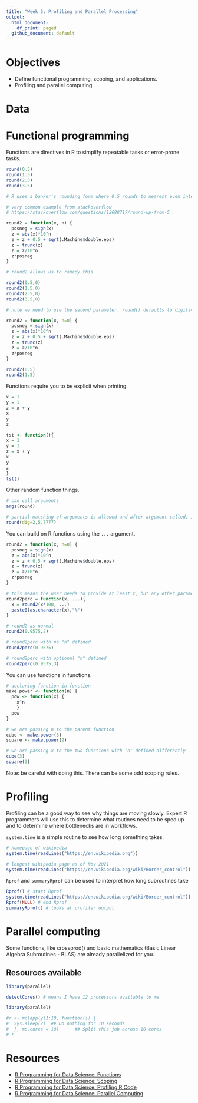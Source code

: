 ```yaml
---
title: "Week 5: Profiling and Parallel Processing"
output:
  html_document:
    df_print: paged
  github_document: default
---
```



# Objectives  
- Define functional programming, scoping, and applications.  
- Profiling and parallel computing.  


# Data 


# Functional programming  


Functions are directives in R to simplify repeatable tasks or error-prone tasks.  

```r

round(0.5)
round(1.5)
round(2.5)
round(3.5)

# R uses a banker's rounding form where 0.5 rounds to nearest even integer.

# very common example from stackoverflow
# https://stackoverflow.com/questions/12688717/round-up-from-5

round2 = function(x, n) {
  posneg = sign(x)
  z = abs(x)*10^n
  z = z + 0.5 + sqrt(.Machine$double.eps)
  z = trunc(z)
  z = z/10^n
  z*posneg
}

# round2 allows us to remedy this

round2(0.5,0)
round2(1.5,0)
round2(2.5,0)
round2(3.5,0)

# note we need to use the second parameter. round() defaults to digits=0, but round2() does not.

round2 = function(x, n=0) {
  posneg = sign(x)
  z = abs(x)*10^n
  z = z + 0.5 + sqrt(.Machine$double.eps)
  z = trunc(z)
  z = z/10^n
  z*posneg
}

round2(0.5)
round2(1.5)

```


Functions require you to be explicit when printing.  

```r
x = 1
y = 1
z = x + y
x
y
z

tst <- function(){
x = 1
y = 1
z = x + y
x
y
z
}
tst()
```


Other random function things.  

```r
# can call arguments
args(round)

# partial matching of arguments is allowed and after argument called, it goes remaining positional matching
round(dig=2,5.7777)
```


You can build on R functions using the `...` argument.  

```r

round2 = function(x, n=0) {
  posneg = sign(x)
  z = abs(x)*10^n
  z = z + 0.5 + sqrt(.Machine$double.eps)
  z = trunc(z)
  z = z/10^n
  z*posneg
}

# this means the user needs to provide at least x, but any other parameters are optional but will be passed to the function appropriately
round2perc = function(x, ...){
  x = round2(x*100, ...)
  paste0(as.character(x),"%")
}

# round2 as normal
round2(0.9575,2)

# round2perc with no "n" defined
round2perc(0.9575)

# round2perc with optional "n" defined
round2perc(0.9575,3)

```


You can use functions in functions.  

```r

# declaring function in function
make.power <- function(n) {
  pow <- function(x) {
    x^n
    }
  pow 
}

# we are passing n to the parent function
cube <- make.power(3)
square <- make.power(2)

# we are passing x to the two functions with 'n' defined differently
cube(3)
square(3)
```

Note: be careful with doing this. There can be some odd scoping rules.

# Profiling

Profiling can be a good way to see why things are moving slowly. Expert R programmers will use this to determine what routines need to be sped up and to determine where bottlenecks are in workflows.

`system.time` is a simple routine to see how long something takes.

```r

# homepage of wikipedia
system.time(readLines("https://en.wikipedia.org"))

# longest wikipedia page as of Nov 2021
system.time(readLines("https://en.wikipedia.org/wiki/Border_control"))

```

`Rprof` and `summaryRprof` can be used to interpret how long subroutines take

```r

Rprof() # start Rprof
system.time(readLines("https://en.wikipedia.org/wiki/Border_control"))
Rprof(NULL) # end Rprof
summaryRprof() # looks at profiler output

```

# Parallel computing

Some functions, like crossprod() and basic mathematics (Basic Linear Algebra Subroutines - BLAS) are already parallelized for you.  

## Resources available

```r
library(parallel)

detectCores() # means I have 12 processors available to me

```

```r
library(parallel)

#r <- mclapply(1:10, function(i) {
#  Sys.sleep(2)  ## Do nothing for 10 seconds
#  }, mc.cores = 10)      ## Split this job across 10 cores
# r
```

# Resources

- [R Programming for Data Science: Functions](https://bookdown.org/rdpeng/rprogdatascience/functions.html)
- [R Programming for Data Science: Scoping](https://bookdown.org/rdpeng/rprogdatascience/scoping-rules-of-r.html)
- [R Programming for Data Science: Profiling R Code](https://bookdown.org/rdpeng/rprogdatascience/profiling-r-code.html)  
- [R Programming for Data Science: Parallel Computing](https://bookdown.org/rdpeng/rprogdatascience/parallel-computation.html)  